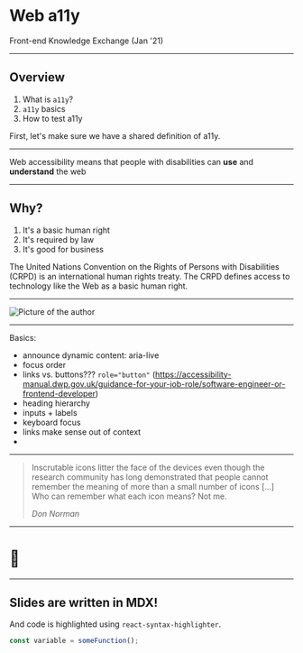 
<SlidePage>

<Cover>

# Web a11y

Front-end Knowledge Exchange (Jan '21)

</Cover>

---

## Overview

1. What is `a11y`?
1. `a11y` basics
1. How to test a11y

<SpeakerNotes>

First, let's make sure we have a shared definition of a11y.

</SpeakerNotes>

---

Web accessibility means that people with disabilities can **use** and **understand** the web

---

## Why?

1. It's a basic human right
1. It's required by law
1. It's good for business

<SpeakerNotes>

The United Nations Convention on the Rights of Persons with Disabilities (CRPD) is an international human rights treaty. The CRPD defines access to technology like the Web as a basic human right.

</SpeakerNotes>

---

<Image
  src="/laineyFeingold.png"
  alt="Picture of the author"
  width={800}
  height={500}
/>

---

Basics:

- announce dynamic content: aria-live
- focus order
- links vs. buttons??? `role="button"` (https://accessibility-manual.dwp.gov.uk/guidance-for-your-job-role/software-engineer-or-frontend-developer)
- heading hierarchy
- inputs + labels
- keyboard focus
- links make sense out of context
-

---

> Inscrutable icons litter the face of the devices even though the research
> community has long demonstrated that people cannot remember the meaning of
> more than a small number of icons […] Who can remember what each icon
> means? Not me.
>
> <cite>Don Norman</cite>

---

# 🤫

---

## Slides are written in MDX!

And code is highlighted using `react-syntax-highlighter`.

```js
const variable = someFunction();
```

</SlidePage>
